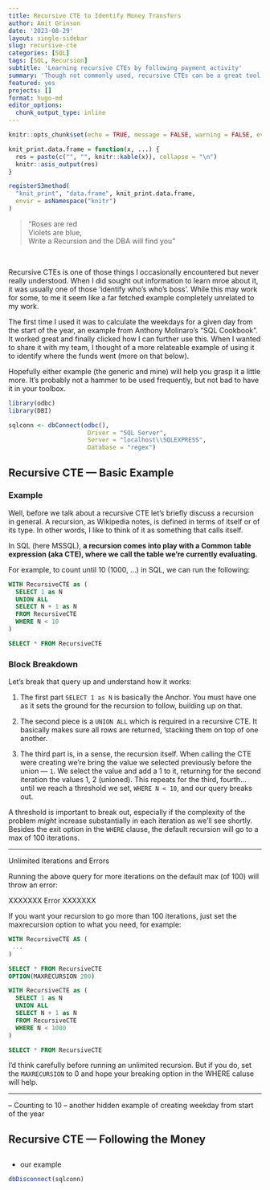 ```yaml
---
title: Recursive CTE to Identify Money Transfers
author: Amit Grinson
date: '2023-08-29'
layout: single-sidebar
slug: recursive-cte
categories: [SQL]
tags: [SQL, Recursion]
subtitle: 'Learning recursive CTEs by following payment activity'
summary: 'Though not commonly used, recursive CTEs can be a great tool to work with hierarchal data. In this post we learn to use them to identify where money was moved to by following the transfer activity'
featured: yes
projects: []
format: hugo-md
editor_options: 
  chunk_output_type: inline
---
```


```r
knitr::opts_chunk$set(echo = TRUE, message = FALSE, warning = FALSE, eval = TRUE)
```


```r
knit_print.data.frame = function(x, ...) {
  res = paste(c("", "", knitr::kable(x)), collapse = "\n")
  knitr::asis_output(res)
}

registerS3method(
  "knit_print", "data.frame", knit_print.data.frame,
  envir = asNamespace("knitr")
)
```


> "Roses are red  
  Violets are blue,  
  Write a Recursion
  and the DBA will find you"
  
<br>

Recursive CTEs is one of those things I occasionally encountered but never really understood. When I did sought out information to learn mroe about it, it was usually one of those 'identify who's who's boss'. While this may work for some, to me it seem like a far fetched example completely unrelated to my work.

The first time I used it was to calculate the weekdays for a given day from the start of the year, an example from Anthony Molinaro's "SQL Cookbook". It worked great and finally clicked how I can further use this. When I wanted to share it with my team, I thought of a more relateable example of using it to identify where the funds went (more on that below).

Hopefully either example (the generic and mine) will help you grasp it a little more. It's probably not a hammer to be used frequently, but not bad to have it in your toolbox.

```r
library(odbc)
library(DBI)

sqlconn <- dbConnect(odbc(),
                      Driver = "SQL Server",
                      Server = "localhost\\SQLEXPRESS",
                      Database = "regex")
```

## Recursive CTE — Basic Example

### Example

Well, before we talk about a recursive CTE let's briefly discuss a recursion in general. A recursion, as Wikipedia notes, is defined in terms of itself or of its type. In other words, I like to think of it as something that calls itself.

In SQL (here MSSQL), **a recursion comes into play with a Common table expression (aka CTE), where we call the table we're currently evaluating.** 

For example, to count until 10 (1000, ...) in SQL, we can run the following:


```sql
WITH RecursiveCTE as (
  SELECT 1 as N
  UNION ALL
  SELECT N + 1 as N
  FROM RecursiveCTE
  WHERE N < 10
)

SELECT * FROM RecursiveCTE
```

### Block Breakdown

Let's break that query up and understand how it works:

1. The first part `SELECT 1 as N` is basically the Anchor. You must have one as it sets the ground for the recursion to follow, building up on that.

2. The second piece is a `UNION ALL` which is required in a recursive CTE. It basically makes sure all rows are returned, 'stacking them on top of one another.

3. The third part is, in a sense, the recursion itself. When calling the CTE were creating we're bring the value we selected previously before the union — `1`. We select the value and add a 1 to it, returning for the second iteration the values 1, 2 (unioned). This repeats for the third, fourth... until we reach a threshold we set, `WHERE N < 10`, and our query breaks out. 

A threshold is important to break out, especially if the complexity of the problem *might* increase substantially in each iteration as we'll see shortly. Besides the exit option in the `WHERE` clause, the default recursion will go to a max of 100 iterations. 

-----

Unlimited Iterations and Errors

Running the above query for more iterations on the default max (of 100) will throw an error:

XXXXXXX Error XXXXXXX

If you want your recursion to go more than 100 iterations, just set the maxrecursion option to what you need, for example:

```.sql
WITH RecursiveCTE AS (
 ...
)

SELECT * FROM RecursiveCTE
OPTION(MAXRECURSION 200)
```


```sql
WITH RecursiveCTE as (
  SELECT 1 as N
  UNION ALL
  SELECT N + 1 as N
  FROM RecursiveCTE
  WHERE N < 1000
)

SELECT * FROM RecursiveCTE
```

I'd think carefully before running an unlimited recursion. But if you do, set the `MAXRECURSION` to 0 and hope your breaking option in the WHERE caluse will help.


----------


-- Counting to 10
-- another hidden example of creating weekday from start of the year

## Recursive CTE — Following the Money

## 

- our example




```r
dbDisconnect(sqlconn)
```


